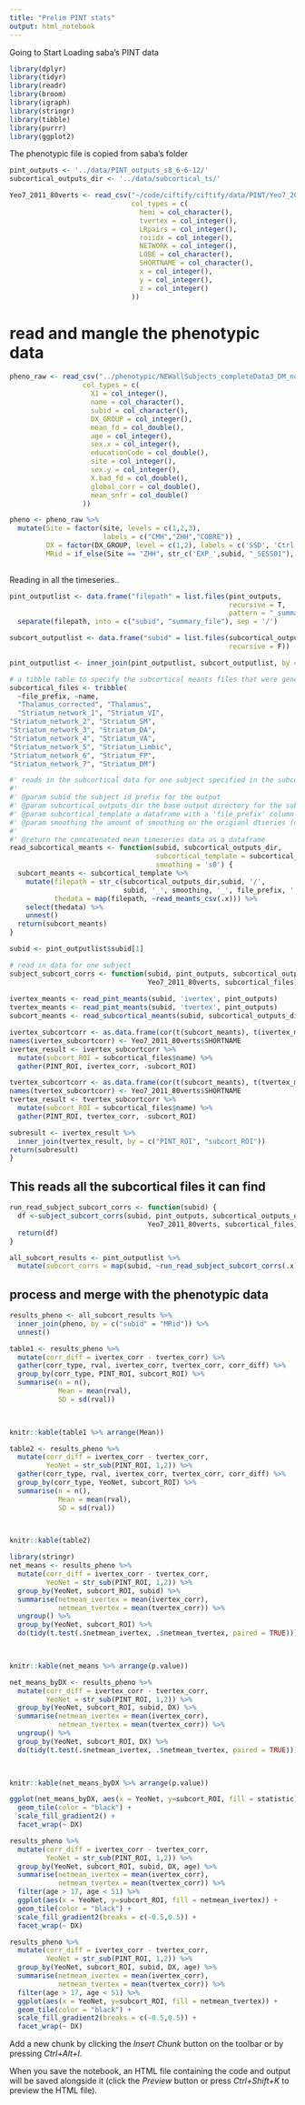 ```yaml
---
title: "Prelim PINT stats"
output: html_notebook
---
```


Going to Start Loading saba's PINT data


```r
library(dplyr)
library(tidyr)
library(readr)
library(broom)
library(igraph)
library(stringr)
library(tibble)
library(purrr)
library(ggplot2)
```


The phenotypic file is copied from saba's folder

```r
pint_outputs <- '../data/PINT_outputs_s8_6-6-12/'
subcortical_outputs_dir <- '../data/subcortical_ts/'

Yeo7_2011_80verts <- read_csv("~/code/ciftify/ciftify/data/PINT/Yeo7_2011_80verts.csv",
                              col_types = c(
                                hemi = col_character(),
                                tvertex = col_integer(),
                                LRpairs = col_integer(),
                                roiidx = col_integer(),
                                NETWORK = col_integer(),
                                LOBE = col_character(),
                                SHORTNAME = col_character(),
                                x = col_integer(),
                                y = col_integer(),
                                z = col_integer()
                              ))
```
# read and mangle the phenotypic data

```r
pheno_raw <- read_csv("../phenotypic/NEWallSubjects_completeData3_DM_not_sexmatched.csv",
                  col_types = c(
                    X1 = col_integer(),
                    name = col_character(),
                    subid = col_character(),
                    DX_GROUP = col_integer(),
                    mean_fd = col_double(),
                    age = col_integer(),
                    sex.x = col_integer(),
                    educationCode = col_double(),
                    site = col_integer(),
                    sex.y = col_integer(),
                    X.bad_fd = col_double(),
                    global_corr = col_double(),
                    mean_snfr = col_double()
                  ))

pheno <- pheno_raw %>%
  mutate(Site = factor(site, levels = c(1,2,3),
                       labels = c("CMH","ZHH","COBRE")) ,
         DX = factor(DX_GROUP, level = c(1,2), labels = c('SSD', 'Ctrl')),
         MRid = if_else(Site == "ZHH", str_c('EXP_',subid, "_SESS01"), subid))
  
```
Reading in all the timeseries..

```r
pint_outputlist <- data.frame("filepath" = list.files(pint_outputs, 
                                                      recursive = T,
                                                      pattern = "_summary.csv")) %>%
  separate(filepath, into = c("subid", "summary_file"), sep = '/')
```

```r
subcort_outputlist <- data.frame("subid" = list.files(subcortical_outputs_dir, 
                                                      recursive = F))

pint_outputlist <- inner_join(pint_outputlist, subcort_outputlist, by = "subid")
```

```r
# a tibble table to specify the subcortical meants files that were generated
subcortical_files <- tribble(
  ~file_prefix, ~name,
  "Thalamus_corrected", "Thalamus", 
  "Striatum_network_1", "Striatum_VI",
"Striatum_network_2", "Striatum_SM",
"Striatum_network_3", "Striatum_DA",
"Striatum_network_4", "Striatum_VA",
"Striatum_network_5", "Striatum_Limbic",
"Striatum_network_6", "Striatum_FP",
"Striatum_network_7", "Striatum_DM")

#' reads in the subcortical data for one subject specified in the subcortical template
#'
#' @param subid the subject id prefix for the output
#' @param subcortical_outputs_dir the base output directory for the subcortical ts data
#' @param subcortical_template a dataframe with a 'file_prefix' column decscribing the subcortical regions
#' @param smoothing the amount of smoothing on the origianl dtseries (defaults to 0)
#'
#' @return the cpmcatenated mean timeseries data as a dataframe
read_subcortical_meants <- function(subid, subcortical_outputs_dir, 
                                    subcortical_template = subcortical_files,
                                    smoothing = 's0') {
  subcort_meants <- subcortical_template %>%
    mutate(filepath = str_c(subcortical_outputs_dir,subid, '/', 
                            subid, '_', smoothing, '_', file_prefix, '.nii_meants.csv'),
           thedata = map(filepath, ~read_meants_csv(.x))) %>%
    select(thedata) %>%
    unnest() 
  return(subcort_meants)
}
```

```r
subid <- pint_outputlist$subid[1]

# read in data for one subject
subject_subcort_corrs <- function(subid, pint_outputs, subcortical_outputs_dir,
                                  Yeo7_2011_80verts, subcortical_files) {
  
ivertex_meants <- read_pint_meants(subid, 'ivertex', pint_outputs)
tvertex_meants <- read_pint_meants(subid, 'tvertex', pint_outputs)
subcort_meants <- read_subcortical_meants(subid, subcortical_outputs_dir, subcortical_template = subcortical_files) 

ivertex_subcortcorr <- as.data.frame(cor(t(subcort_meants), t(ivertex_meants)))
names(ivertex_subcortcorr) <- Yeo7_2011_80verts$SHORTNAME
ivertex_result <- ivertex_subcortcorr %>%
  mutate(subcort_ROI = subcortical_files$name) %>%
  gather(PINT_ROI, ivertex_corr, -subcort_ROI)

tvertex_subcortcorr <- as.data.frame(cor(t(subcort_meants), t(tvertex_meants)))
names(tvertex_subcortcorr) <- Yeo7_2011_80verts$SHORTNAME
tvertex_result <- tvertex_subcortcorr %>%
  mutate(subcort_ROI = subcortical_files$name) %>%
  gather(PINT_ROI, tvertex_corr, -subcort_ROI)

subresult <- ivertex_result %>%
  inner_join(tvertex_result, by = c("PINT_ROI", "subcort_ROI"))
return(subresult)
}

```

## This reads all the subcortical files it can find

```r

run_read_subject_subcort_corrs <- function(subid) {
  df <-subject_subcort_corrs(subid, pint_outputs, subcortical_outputs_dir,
                                  Yeo7_2011_80verts, subcortical_files)
  return(df)
}

all_subcort_results <- pint_outputlist %>%
  mutate(subcort_corrs = map(subid, ~run_read_subject_subcort_corrs(.x)))
```

## process and merge with the phenotypic data


```r
results_pheno <- all_subcort_results %>%
  inner_join(pheno, by = c("subid" = "MRid")) %>%
  unnest()
```

```r
table1 <- results_pheno %>%
  mutate(corr_diff = ivertex_corr - tvertex_corr) %>%
  gather(corr_type, rval, ivertex_corr, tvertex_corr, corr_diff) %>%
  group_by(corr_type, PINT_ROI, subcort_ROI) %>%
  summarise(n = n(),
            Mean = mean(rval),
            SD = sd(rval)) 
  


knitr::kable(table1 %>% arrange(Mean))
```
```r
table2 <- results_pheno %>%
  mutate(corr_diff = ivertex_corr - tvertex_corr,
         YeoNet = str_sub(PINT_ROI, 1,2)) %>%
  gather(corr_type, rval, ivertex_corr, tvertex_corr, corr_diff) %>%
  group_by(corr_type, YeoNet, subcort_ROI) %>%
  summarise(n = n(),
            Mean = mean(rval),
            SD = sd(rval)) 
  


knitr::kable(table2)
```

```r
library(stringr)
net_means <- results_pheno %>%
  mutate(corr_diff = ivertex_corr - tvertex_corr,
         YeoNet = str_sub(PINT_ROI, 1,2)) %>%
  group_by(YeoNet, subcort_ROI, subid) %>%
  summarise(netmean_ivertex = mean(ivertex_corr),
            netmean_tvertex = mean(tvertex_corr)) %>%
  ungroup() %>%
  group_by(YeoNet, subcort_ROI) %>%
  do(tidy(t.test(.$netmean_ivertex, .$netmean_tvertex, paired = TRUE)))
  


knitr::kable(net_means %>% arrange(p.value))
```

```r
net_means_byDX <- results_pheno %>%
  mutate(corr_diff = ivertex_corr - tvertex_corr,
         YeoNet = str_sub(PINT_ROI, 1,2)) %>%
  group_by(YeoNet, subcort_ROI, subid, DX) %>%
  summarise(netmean_ivertex = mean(ivertex_corr),
            netmean_tvertex = mean(tvertex_corr)) %>%
  ungroup() %>%
  group_by(YeoNet, subcort_ROI, DX) %>%
  do(tidy(t.test(.$netmean_ivertex, .$netmean_tvertex, paired = TRUE)))
  


knitr::kable(net_means_byDX %>% arrange(p.value))
```
```r
ggplot(net_means_byDX, aes(x = YeoNet, y=subcort_ROI, fill = statistic)) +
  geom_tile(color = "black") +
  scale_fill_gradient2() +
  facet_wrap(~ DX)
```
```r
results_pheno %>%
  mutate(corr_diff = ivertex_corr - tvertex_corr,
         YeoNet = str_sub(PINT_ROI, 1,2)) %>%
  group_by(YeoNet, subcort_ROI, subid, DX, age) %>%
  summarise(netmean_ivertex = mean(ivertex_corr),
            netmean_tvertex = mean(tvertex_corr)) %>%
  filter(age > 17, age < 51) %>%
  ggplot(aes(x = YeoNet, y=subcort_ROI, fill = netmean_ivertex)) +
  geom_tile(color = "black") +
  scale_fill_gradient2(breaks = c(-0.5,0.5)) +
  facet_wrap(~ DX)
```
```r
results_pheno %>%
  mutate(corr_diff = ivertex_corr - tvertex_corr,
         YeoNet = str_sub(PINT_ROI, 1,2)) %>%
  group_by(YeoNet, subcort_ROI, subid, DX, age) %>%
  summarise(netmean_ivertex = mean(ivertex_corr),
            netmean_tvertex = mean(tvertex_corr)) %>%
  filter(age > 17, age < 51) %>%
  ggplot(aes(x = YeoNet, y=subcort_ROI, fill = netmean_tvertex)) +
  geom_tile(color = "black") +
  scale_fill_gradient2(breaks = c(-0.5,0.5)) +
  facet_wrap(~ DX)
```


Add a new chunk by clicking the *Insert Chunk* button on the toolbar or by pressing *Ctrl+Alt+I*.

When you save the notebook, an HTML file containing the code and output will be saved alongside it (click the *Preview* button or press *Ctrl+Shift+K* to preview the HTML file).
